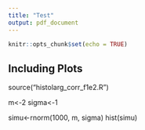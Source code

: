 ```yaml
---
title: "Test"
output: pdf_document
---
```


```r
knitr::opts_chunk$set(echo = TRUE)
```



## Including Plots

source("histolarg_corr_f1e2.R")

m<-2
sigma<-1

simu<-rnorm(1000, m, sigma)
hist(simu)



